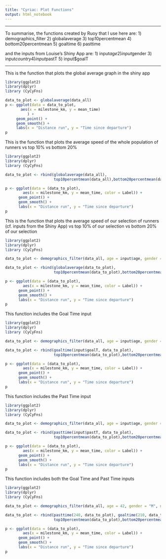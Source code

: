 ```yaml
---
title: "Cyriac: Plot Functions"
output: html_notebook
---
```


--------------------------------------------------------------------------------------------------

To summarise, the functions created by Ruoy that I use here are:
1) demographics_filter
2) globalaverage
3) top10percentmean
4) bottom20percentmean
5) goaltime
6) pasttime

and the inputs from Louise's Shiny App are:
1) input$age
2) input$gender
3) input$country
4) input$pastT
5) input$goalT

--------------------------------------------------------------------------------------------------

This is the function that plots the global average graph in the shiny app

```r

library(ggplot2)
library(dplyr)
library (CyCyFns)

data_to_plot <- globalaverage(data_all)
p <- ggplot(data = data_to_plot,
       aes(x = milestone_km, y = mean_time)
          ) +
     geom_point() +
     geom_smooth() +
     labs(x = "Distance run", y = "Time since departure")
p
```

This is the function that plots the average speed of the whole population of runners vs top 10% vs bottom 20%

```r

library(ggplot2)
library(dplyr)
library (CyCyFns)

data_to_plot <- rbind(globalaverage(data_all),
                      top10percentmean(data_all),bottom20percentmean(data_all))

p <- ggplot(data = (data_to_plot),
        aes(x = milestone_km, y = mean_time, color = Label)) +
      geom_point() +
      geom_smooth() +
      labs(x = "Distance run", y = "Time since departure")
p
```

This is the function that plots the average speed of our selection of runners (cf. inputs from the Shiny App) vs top 10% of our selection vs bottom 20% of our selection

```r

library(ggplot2)
library(dplyr)
library (CyCyFns)

data_to_plot <- demographics_filter(data_all, age = input$age, gender = input$gender, nationality = input$country)

data_to_plot <- rbind(globalaverage(data_to_plot),
                      top10percentmean(data_to_plot),bottom20percentmean(data_to_plot))

p <- ggplot(data = (data_to_plot),
        aes(x = milestone_km, y = mean_time, color = Label)) +
      geom_point() +
      geom_smooth() +
      labs(x = "Distance run", y = "Time since departure")
p

```

This function includes the Goal Time input

```r

library(ggplot2)
library(dplyr)
library (CyCyFns)

data_to_plot <- demographics_filter(data_all, age = input$age, gender = input$gender, nationality = input$country)

data_to_plot <- rbind(goaltime(input$goalT, data_to_plot),
                      top10percentmean(data_to_plot),bottom20percentmean(data_to_plot))

p <- ggplot(data = (data_to_plot),
        aes(x = milestone_km, y = mean_time, color = Label)) +
      geom_point() +
      geom_smooth() +
      labs(x = "Distance run", y = "Time since departure")
p
```

This function includes the Past Time input

```r

library(ggplot2)
library(dplyr)
library (CyCyFns)

data_to_plot <- demographics_filter(data_all, age = input$age, gender = input$gender, nationality = input$country)

data_to_plot <- rbind(pasttime(input$pastT, data_to_plot),
                      top10percentmean(data_to_plot),bottom20percentmean(data_to_plot))

p <- ggplot(data = (data_to_plot),
        aes(x = milestone_km, y = mean_time, color = Label)) +
      geom_point() +
      geom_smooth() +
      labs(x = "Distance run", y = "Time since departure")
p
```

This function includes both the Goal Time and Past Time inputs

```r

library(ggplot2)
library(dplyr)
library (CyCyFns)

data_to_plot <- demographics_filter(data_all, age = 42, gender = "M", nationality = "USA")

data_to_plot <- rbind(pasttime(240, data_to_plot), goaltime(210, data_to_plot),
                      top10percentmean(data_to_plot),bottom20percentmean(data_to_plot))

p <- ggplot(data = (data_to_plot),
        aes(x = milestone_km, y = mean_time, color = Label)) +
      geom_point() +
      geom_smooth() +
      labs(x = "Distance run", y = "Time since departure")
p

```


```r

```

